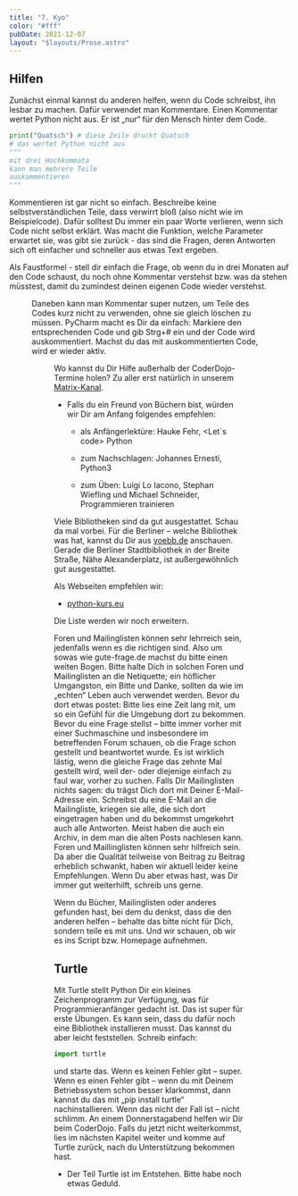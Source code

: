 ```yaml
---
title: "7. Kyo"
color: "#fff"
pubDate: 2021-12-07
layout: "$layouts/Prose.astro"
---
```



## Hilfen

Zunächst einmal kannst du anderen helfen, wenn du Code schreibst, ihn lesbar zu machen. Dafür verwendet man Kommentare.
Einen Kommentar wertet Python nicht aus. Er ist „nur“ für den Mensch hinter dem Code.

```python:failsave.py
print("Quatsch") # diese Zeile druckt Quatsch
# das wertet Python nicht aus
"""
mit drei Hochkommata
kann man mehrere Teile
auskommentieren
"""
```

Kommentieren ist gar nicht so einfach. Beschreibe keine selbstverständlichen Teile, dass verwirrt bloß (also nicht wie
im Beispielcode). Dafür solltest Du immer ein paar Worte verlieren, wenn sich Code nicht selbst erklärt. Was macht die
Funktion, welche Parameter erwartet sie, was gibt sie zurück - das sind die Fragen, deren Antworten sich oft einfacher
und schneller aus etwas Text ergeben.

Als Faustformel - stell dir einfach die Frage, ob wenn du in drei Monaten auf den Code schaust, du noch ohne Kommentar
verstehst bzw. was da stehen müsstest, damit du zumindest deinen eigenen Code wieder verstehst.

<Figure
  src="/images/kyo-7/Code-Kommentare.jpg"
  alt="Da wäre ein Kommentar hilfreich gewesen..."
/>

Daneben kann man Kommentar super nutzen, um Teile des Codes kurz nicht zu verwenden, ohne sie gleich löschen zu müssen.
PyCharm macht es Dir da einfach: Markiere den entsprechenden Code und gib Strg+\# ein und der Code wird auskommentiert.
Machst du das mit auskommentierten Code, wird er wieder aktiv.

<Figure src="/images/kyo-7/help-2444110_1280_a.png" alt="Dir wird geholfen." />

Wo kannst du Dir Hilfe außerhalb der CoderDojo-Termine holen? Zu aller erst natürlich in unserem
[Matrix-Kanal](https://matrix.to/#/#coderdojo:matrix.cyber4edu.org).

- Falls du ein Freund von Büchern bist, würden wir Dir am Anfang folgendes empfehlen:

  - als Anfängerlektüre: Hauke Fehr, \<Let`s code\> Python

  - zum Nachschlagen: Johannes Ernesti, Python3

  - zum Üben: Luigi Lo Iacono, Stephan Wiefling und Michael Schneider, Programmieren trainieren

Viele Bibliotheken sind da gut ausgestattet. Schau da mal vorbei. Für die Berliner – welche Bibliothek was hat, kannst
du Dir aus [voebb.de](https://voebb.de) anschauen. Gerade die Berliner Stadtbibliothek in der Breite Straße, Nähe
Alexanderplatz, ist außergewöhnlich gut ausgestattet.

Als Webseiten empfehlen wir:

- [python-kurs.eu](https://python-kurs.eu)

Die Liste werden wir noch erweitern.

Foren und Mailinglisten können sehr lehrreich sein, jedenfalls wenn es die richtigen sind. Also um sowas wie
gute-frage.de machst du bitte einen weiten Bogen. Bitte halte Dich in solchen Foren und Mailinglisten an die Netiquette;
ein höflicher Umgangston, ein Bitte und Danke, sollten da wie im „echten“ Leben auch verwendet werden. Bevor du dort
etwas postet: Bitte lies eine Zeit lang mit, um so ein Gefühl für die Umgebung dort zu bekommen. Bevor du eine Frage
stellst – bitte immer vorher mit einer Suchmaschine und insbesondere im betreffenden Forum schauen, ob die Frage schon
gestellt und beantwortet wurde. Es ist wirklich lästig, wenn die gleiche Frage das zehnte Mal gestellt wird, weil der-
oder diejenige einfach zu faul war, vorher zu suchen. Falls Dir Mailinglisten nichts sagen: du trägst Dich dort mit
Deiner E-Mail-Adresse ein. Schreibst du eine E-Mail an die Mailingliste, kriegen sie alle, die sich dort eingetragen
haben und du bekommst umgekehrt auch alle Antworten. Meist haben die auch ein Archiv, in dem man die alten Posts
nachlesen kann. Foren und Maillinglisten können sehr hilfreich sein. Da aber die Qualität teilweise von Beitrag zu
Beitrag erheblich schwankt, haben wir aktuell leider keine Empfehlungen. Wenn Du aber etwas hast, was Dir immer gut
weiterhilft, schreib uns gerne.

Wenn du Bücher, Mailinglisten oder anderes gefunden hast, bei dem du denkst, dass die den anderen helfen – behalte das
bitte nicht für Dich, sondern teile es mit uns. Und wir schauen, ob wir es ins Script bzw. Homepage aufnehmen.

<Hidden>

## Turtle

Mit Turtle stellt Python Dir ein kleines Zeichenprogramm zur Verfügung, was für
Programmieranfänger gedacht ist. Das ist super für erste Übungen. Es kann sein,
dass du dafür noch eine Bibliothek installieren musst. Das kannst du aber leicht
feststellen. Schreib einfach:

```python
import turtle
```

und starte das. Wenn es keinen Fehler gibt – super. Wenn es einen Fehler gibt –
wenn du mit Deinem Betriebssystem schon besser klarkommst, dann kannst du das
mit „pip install turtle“ nachinstallieren. Wenn das nicht der Fall ist – nicht
schlimm. An einem Donnerstagabend helfen wir Dir beim CoderDojo. Falls du jetzt
nicht weiterkommst, lies im nächsten Kapitel weiter und komme auf Turtle zurück,
nach du Unterstützung bekommen hast.

- Der Teil Turtle ist im Entstehen. Bitte habe noch etwas Geduld.

</Hidden>
